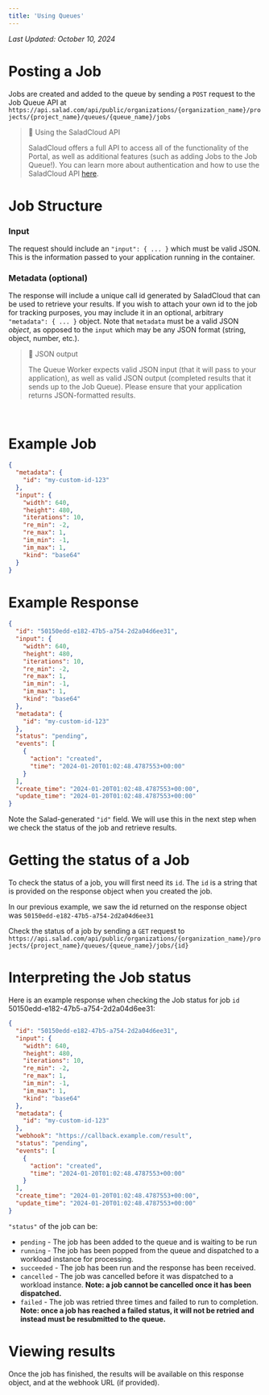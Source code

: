 ```yaml
---
title: 'Using Queues'
---
```


_Last Updated: October 10, 2024_

# Posting a Job

Jobs are created and added to the queue by sending a `POST` request to the Job Queue API at
`https://api.salad.com/api/public/organizations/{organization_name}/projects/{project_name}/queues/{queue_name}/jobs`

> 📘 Using the SaladCloud API
>
> SaladCloud offers a full API to access all of the functionality of the Portal, as well as additional features (such as
> adding Jobs to the Job Queue!). You can learn more about authentication and how to use the SaladCloud API
> [here](https://docs.salad.com/reference/api-reference).

# Job Structure

### Input

The request should include an `"input": { ... }` which must be valid JSON. This is the information passed to your
application running in the container.

### Metadata (optional)

The response will include a unique call id generated by SaladCloud that can be used to retrieve your results. If you
wish to attach your own id to the job for tracking purposes, you may include it in an optional, arbitrary
`"metadata": { ... }` object. Note that `metadata` must be a valid JSON _object_, as opposed to the `input` which may be
any JSON format (string, object, number, etc.).

> 📘 JSON output
>
> The Queue Worker expects valid JSON input (that it will pass to your application), as well as valid JSON output
> (completed results that it sends up to the Job Queue). Please ensure that your application returns JSON-formatted
> results.

<br />

# Example Job

```json
{
  "metadata": {
    "id": "my-custom-id-123"
  },
  "input": {
    "width": 640,
    "height": 480,
    "iterations": 10,
    "re_min": -2,
    "re_max": 1,
    "im_min": -1,
    "im_max": 1,
    "kind": "base64"
  }
}
```

# Example Response

```json
{
  "id": "50150edd-e182-47b5-a754-2d2a04d6ee31",
  "input": {
    "width": 640,
    "height": 480,
    "iterations": 10,
    "re_min": -2,
    "re_max": 1,
    "im_min": -1,
    "im_max": 1,
    "kind": "base64"
  },
  "metadata": {
    "id": "my-custom-id-123"
  },
  "status": "pending",
  "events": [
    {
      "action": "created",
      "time": "2024-01-20T01:02:48.4787553+00:00"
    }
  ],
  "create_time": "2024-01-20T01:02:48.4787553+00:00",
  "update_time": "2024-01-20T01:02:48.4787553+00:00"
}
```

Note the Salad-generated `"id"` field. We will use this in the next step when we check the status of the job and
retrieve results.

# Getting the status of a Job

To check the status of a job, you will first need its `id`. The `id` is a string that is provided on the response object
when you created the job.

In our previous example, we saw the id returned on the response object was `50150edd-e182-47b5-a754-2d2a04d6ee31`

Check the status of a job by sending a `GET` request to
`https://api.salad.com/api/public/organizations/{organization_name}/projects/{project_name}/queues/{queue_name}/jobs/{id}`

# Interpreting the Job status

Here is an example response when checking the Job status for job `id` 50150edd-e182-47b5-a754-2d2a04d6ee31:

```json
{
  "id": "50150edd-e182-47b5-a754-2d2a04d6ee31",
  "input": {
    "width": 640,
    "height": 480,
    "iterations": 10,
    "re_min": -2,
    "re_max": 1,
    "im_min": -1,
    "im_max": 1,
    "kind": "base64"
  },
  "metadata": {
    "id": "my-custom-id-123"
  },
  "webhook": "https://callback.example.com/result",
  "status": "pending",
  "events": [
    {
      "action": "created",
      "time": "2024-01-20T01:02:48.4787553+00:00"
    }
  ],
  "create_time": "2024-01-20T01:02:48.4787553+00:00",
  "update_time": "2024-01-20T01:02:48.4787553+00:00"
}
```

`"status"` of the job can be:

- `pending` - The job has been added to the queue and is waiting to be run
- `running` - The job has been popped from the queue and dispatched to a workload instance for processing.
- `succeeded` - The job has been run and the response has been received.
- `cancelled` - The job was cancelled before it was dispatched to a workload instance. **Note: a job cannot be cancelled
  once it has been dispatched.**
- `failed` - The job was retried three times and failed to run to completion. **Note: once a job has reached a failed
  status, it will not be retried and instead must be resubmitted to the queue.**

# Viewing results

Once the job has finished, the results will be available on this response object, and at the webhook URL (if provided).
